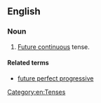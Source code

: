 ==English==

===Noun===
{{en-noun|head=[[future]] [[progressive]]}}

# [[future continuous#English|Future continuous]] tense.

====Related terms====
* [[future perfect progressive]]

[[Category:en:Tenses]]